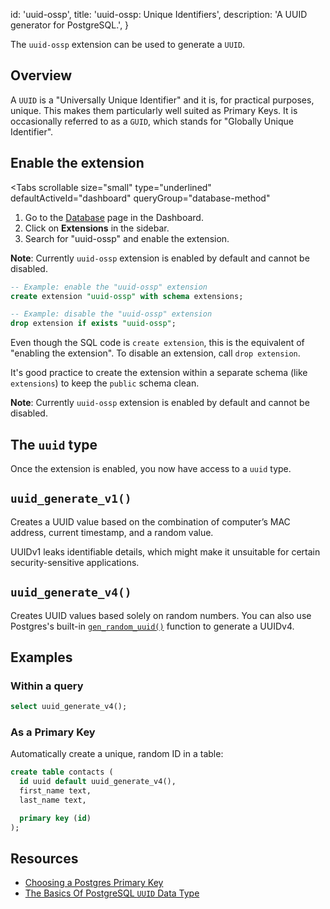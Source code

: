 
  id: 'uuid-ossp',
  title: 'uuid-ossp: Unique Identifiers',
  description: 'A UUID generator for PostgreSQL.',
}

The `uuid-ossp` extension can be used to generate a `UUID`.

## Overview

A `UUID` is a "Universally Unique Identifier" and it is, for practical purposes, unique.
This makes them particularly well suited as Primary Keys. It is occasionally referred to as a `GUID`, which stands for "Globally Unique Identifier".

## Enable the extension

<Tabs
  scrollable
  size="small"
  type="underlined"
  defaultActiveId="dashboard"
  queryGroup="database-method"
>
<TabPanel id="dashboard" label="Dashboard">

1. Go to the [Database](https://supabase.com/dashboard/project/_/database/tables) page in the Dashboard.
2. Click on **Extensions** in the sidebar.
3. Search for "uuid-ossp" and enable the extension.

**Note**:
Currently `uuid-ossp` extension is enabled by default and cannot be disabled.

</TabPanel>
<TabPanel id="sql" label="SQL">

```sql
-- Example: enable the "uuid-ossp" extension
create extension "uuid-ossp" with schema extensions;

-- Example: disable the "uuid-ossp" extension
drop extension if exists "uuid-ossp";
```

Even though the SQL code is `create extension`, this is the equivalent of "enabling the extension".
To disable an extension, call `drop extension`.

It's good practice to create the extension within a separate schema (like `extensions`) to keep the `public` schema clean.

**Note**:
Currently `uuid-ossp` extension is enabled by default and cannot be disabled.

</TabPanel>
</Tabs>

## The `uuid` type

Once the extension is enabled, you now have access to a `uuid` type.

## `uuid_generate_v1()`

Creates a UUID value based on the combination of computer’s MAC address, current timestamp, and a random value.

<Admonition type="note">

UUIDv1 leaks identifiable details, which might make it unsuitable for certain security-sensitive applications.

</Admonition>

## `uuid_generate_v4()`

Creates UUID values based solely on random numbers. You can also use Postgres's built-in [`gen_random_uuid()`](https://www.postgresql.org/docs/current/functions-uuid.html) function to generate a UUIDv4.

## Examples

### Within a query

```sql
select uuid_generate_v4();
```

### As a Primary Key

Automatically create a unique, random ID in a table:

```sql
create table contacts (
  id uuid default uuid_generate_v4(),
  first_name text,
  last_name text,

  primary key (id)
);
```

## Resources

- [Choosing a Postgres Primary Key](https://supabase.com/blog/choosing-a-postgres-primary-key)
- [The Basics Of PostgreSQL `UUID` Data Type](https://www.postgresqltutorial.com/postgresql-uuid/)


